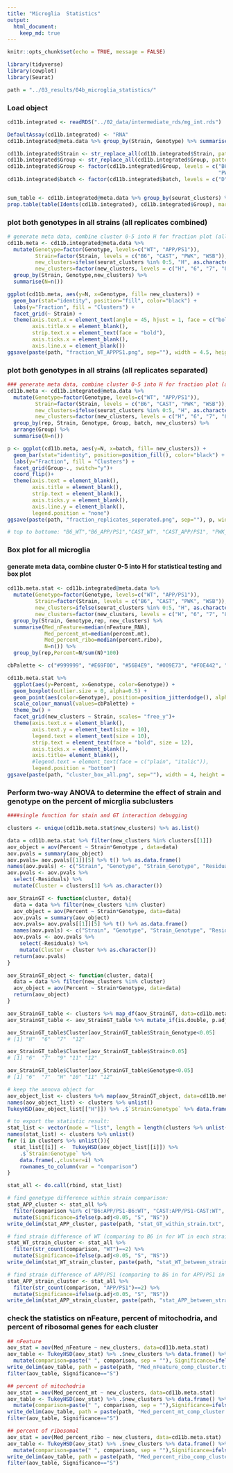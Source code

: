 ```yaml
---
title: "Microglia  Statistics"
output: 
  html_document:
    keep_md: true
---
```


```r
knitr::opts_chunk$set(echo = TRUE, message = FALSE)
```

```r
library(tidyverse)
library(cowplot)
library(Seurat)

path = "../03_results/04b_microglia_statistics/"
```

### Load object
```r
cd11b.integrated <- readRDS("../02_data/intermediate_rds/mg_int.rds")  # i=17 (PCA dim) # j=0.6 (resolution)

DefaultAssay(cd11b.integrated) <- "RNA"
cd11b.integrated@meta.data %>% group_by(Strain, Genotype) %>% summarise(N=n())

cd11b.integrated$Strain <- str_replace_all(cd11b.integrated$Strain, pattern = "B6J", replacement = "B6")
cd11b.integrated$Group <- str_replace_all(cd11b.integrated$Group, pattern = "B6J", replacement = "B6")
cd11b.integrated$Group <- factor(cd11b.integrated$Group, levels = c("B6_WT","B6_APP/PS1","CAST_WT", "CAST_APP/PS1",
                                                                    "PWK_WT",  "PWK_APP/PS1", "WSB_WT", "WSB_APP/PS1"))
cd11b.integrated$batch <- factor(cd11b.integrated$batch, levels = c("D", "C", "B", "A"))


sum_table <- cd11b.integrated@meta.data %>% group_by(seurat_clusters) %>% summarise(N=n(), ave_nCount_RNA=median(nCount_RNA), ave_nFeature_RNA=median(nFeature_RNA), ave_percent.mt=median(percent.mt))
prop.table(table(Idents(cd11b.integrated), cd11b.integrated$Group), margin = 2)
```

### plot both genotypes in all strains (all replicates combined)
```r
# generate meta data, combine cluster 0-5 into H for fraction plot (all replicates combined)
cd11b.meta <- cd11b.integrated@meta.data %>% 
  mutate(Genotype=factor(Genotype, levels=c("WT", "APP/PS1")),
         Strain=factor(Strain, levels = c("B6", "CAST", "PWK", "WSB")),
         new_clusters=ifelse(seurat_clusters %in% 0:5, "H", as.character(seurat_clusters)),
         new_clusters=factor(new_clusters, levels = c("H", "6", "7", "8", "9", "10", "11", "12"))) %>% 
  group_by(Strain, Genotype,new_clusters) %>% 
  summarise(N=n())

ggplot(cd11b.meta, aes(y=N, x=Genotype, fill= new_clusters)) + 
  geom_bar(stat="identity", position="fill", color="black") + 
  labs(y="Fraction", fill = "Clusters") +
  facet_grid(~ Strain) +
  theme(axis.text.x = element_text(angle = 45, hjust = 1, face = c("bold", "bold.italic")),
        axis.title.x = element_blank(), 
        strip.text.x = element_text(face = "bold"), 
        axis.ticks.x = element_blank(), 
        axis.line.x = element_blank())
ggsave(paste(path, "fraction_WT_APPPS1.png", sep=""), width = 4.5, height = 4.5, units = "in")

```

### plot both genotypes in all strains (all replicates separated)
```r
### generate meta data, combine cluster 0-5 into H for fraction plot (all replicates separated)
cd11b.meta <- cd11b.integrated@meta.data %>% 
  mutate(Genotype=factor(Genotype, levels=c("WT", "APP/PS1")),
         Strain=factor(Strain, levels = c("B6", "CAST", "PWK", "WSB")),
         new_clusters=ifelse(seurat_clusters %in% 0:5, "H", as.character(seurat_clusters)),
         new_clusters=factor(new_clusters, levels = c("H", "6", "7", "8", "9", "10", "11", "12"))) %>% 
  group_by(rep, Strain, Genotype, Group, batch, new_clusters) %>% 
  arrange(Group) %>%
  summarise(N=n())

p <- ggplot(cd11b.meta, aes(y=N, x=batch, fill= new_clusters)) + 
  geom_bar(stat="identity", position=position_fill(), color="black") + 
  labs(y="Fraction", fill = "Clusters") +
  facet_grid(Group~., switch="y")+
  coord_flip()+
  theme(axis.text = element_blank(),
        axis.title = element_blank(), 
        strip.text = element_blank(), 
        axis.ticks.y = element_blank(), 
        axis.line.y = element_blank(), 
        legend.position = "none")
ggsave(paste(path, "fraction_replicates_seperated.png", sep=""), p, width = 3.5, height = 5, units = "in")

# top to bottome: "B6_WT","B6_APP/PS1","CAST_WT", "CAST_APP/PS1", "PWK_WT",  "PWK_APP/PS1", "WSB_WT", "WSB_APP/PS1"
```

### Box plot for all microglia
#### generate meta data, combine cluster 0-5 into H for statistical testing and box plot
```r
cd11b.meta.stat <- cd11b.integrated@meta.data %>% 
  mutate(Genotype=factor(Genotype, levels=c("WT", "APP/PS1")),
         Strain=factor(Strain, levels = c("B6", "CAST", "PWK", "WSB")),
         new_clusters=ifelse(seurat_clusters %in% 0:5, "H", as.character(seurat_clusters)),
         new_clusters=factor(new_clusters, levels = c("H", "6", "7", "8", "9", "10", "11", "12"))) %>% 
  group_by(Strain, Genotype,rep, new_clusters) %>% 
  summarise(Med_nFeature=median(nFeature_RNA), 
            Med_percent_mt=median(percent.mt), 
            Med_percent_ribo=median(percent.ribo),
            N=n()) %>% 
  group_by(rep,Percent=N/sum(N)*100)

```


```r
cbPalette <- c("#999999", "#E69F00", "#56B4E9", "#009E73", "#F0E442", "#0072B2", "#D55E00", "#CC79A7")

cd11b.meta.stat %>%
  ggplot(aes(y=Percent, x=Genotype, color=Genotype)) +
  geom_boxplot(outlier.size = 0, alpha=0.5) +
  geom_point(aes(color=Genotype), position=position_jitterdodge(), alpha=0.8) + 
  scale_colour_manual(values=cbPalette) + 
  theme_bw() +
  facet_grid(new_clusters ~ Strain, scales= "free_y")+
  theme(axis.text.x = element_blank(),
        axis.text.y = element_text(size = 10),
        legend.text = element_text(size = 10),
        strip.text = element_text(face = "bold", size = 12), 
        axis.ticks.x = element_blank(), 
        axis.title= element_blank(), 
        #legend.text = element_text(face = c("plain", "italic")),
        legend.position = "bottom")
ggsave(paste(path, "cluster_box_all.png", sep=""), width = 4, height = 10, units = "in")

```

### Perform two-way ANOVA to determine the effect of strain and genotype on the percent of micrglia subclusters 
```r
####single function for stain and GT interaction debugging

clusters <- unique(cd11b.meta.stat$new_clusters) %>% as.list()

data = cd11b.meta.stat %>% filter(new_clusters %in% clusters[[1]])
aov_object = aov(Percent ~ Strain*Genotype , data=data)
aov.pvals = summary(aov_object)
aov.pvals= aov.pvals[[1]][5] %>% t() %>% as.data.frame()
names(aov.pvals) <- c("Strain", "Genotype", "Strain_Genotype", "Residuals")
aov.pvals <- aov.pvals %>% 
  select(-Residuals) %>% 
  mutate(Cluster = clusters[1] %>% as.character())

aov_StrainGT <- function(cluster, data){
  data = data %>% filter(new_clusters %in% cluster)
  aov_object = aov(Percent ~ Strain*Genotype, data=data)
  aov.pvals = summary(aov_object)
  aov.pvals= aov.pvals[[1]][5] %>% t() %>% as.data.frame()
  names(aov.pvals) <- c("Strain", "Genotype", "Strain_Genotype", "Residuals")
  aov.pvals <- aov.pvals %>% 
    select(-Residuals) %>% 
    mutate(Cluster = cluster %>% as.character())
  return(aov.pvals)
}

aov_StrainGT_object <- function(cluster, data){
  data = data %>% filter(new_clusters %in% cluster)
  aov_object = aov(Percent ~ Strain*Genotype, data=data)
  return(aov_object)
}

aov_StrainGT_table <- clusters %>% map_df(aov_StrainGT, data=cd11b.meta.stat)
aov_StrainGT_table <- aov_StrainGT_table %>% mutate_if(is.double, p.adjust)

aov_StrainGT_table$Cluster[aov_StrainGT_table$Strain_Genotype<0.05]
# [1] "H"  "6"  "7"  "12"

aov_StrainGT_table$Cluster[aov_StrainGT_table$Strain<0.05]
# [1] "6"  "7"  "9" "11" "12" 

aov_StrainGT_table$Cluster[aov_StrainGT_table$Genotype<0.05]
# [1] "6"  "7"  "H" "10" "11" "12"

# keep the annova object for  
aov_object_list <- clusters %>% map(aov_StrainGT_object, data=cd11b.meta.stat)
names(aov_object_list) <- clusters %>% unlist()
TukeyHSD(aov_object_list[["H"]]) %>% .$`Strain:Genotype` %>% data.frame(.,cluster="H")

# to export the statistic result: 
stat_list <- vector(mode = "list", length = length(clusters %>% unlist()))
names(stat_list) <- clusters %>% unlist()
for (i in clusters %>% unlist()){
  stat_list[[i]] <-  TukeyHSD(aov_object_list[[i]]) %>% 
    .$`Strain:Genotype` %>% 
    data.frame(.,cluster=i) %>% 
    rownames_to_column(var = "comparison")
}

stat_all <- do.call(rbind, stat_list)

# find genetype difference within strain comparison: 
stat_APP_cluster <- stat_all %>% 
  filter(comparison %in% c("B6:APP/PS1-B6:WT", "CAST:APP/PS1-CAST:WT", "PWK:APP/PS1-PWK:WT", "WSB:APP/PS1-WSB:WT")) %>% 
  mutate(Significance=ifelse(p.adj<0.05, "S", "NS"))
write_delim(stat_APP_cluster, paste(path, "stat_GT_within_strain.txt", sep = ""), delim = "\t")

# find strain difference of WT (comparing to B6 in for WT in each strain)
stat_WT_strain_cluster <- stat_all %>% 
  filter(str_count(comparison, "WT")==2) %>% 
  mutate(Significance=ifelse(p.adj<0.05, "S", "NS"))
write_delim(stat_WT_strain_cluster, paste(path, "stat_WT_between_strain.txt", sep = ""), delim = "\t") 

# find strain difference of APP/PS1 (comparing to B6 in for APP/PS1 in each strain)
stat_APP_strain_cluster <- stat_all %>% 
  filter(str_count(comparison, "APP/PS1")==2) %>% 
  mutate(Significance=ifelse(p.adj<0.05, "S", "NS"))
write_delim(stat_APP_strain_cluster, paste(path, "stat_APP_between_strain.txt", sep = ""), delim = "\t") 

```


### check the statistics on nFeature, percent of mitochodria, and percent of ribosomal genes for each cluster
```r

## nFeature
aov_stat = aov(Med_nFeature ~ new_clusters, data=cd11b.meta.stat)
aov_table <- TukeyHSD(aov_stat) %>% .$new_clusters %>% data.frame() %>% rownames_to_column(var = "comparison") %>% 
  mutate(comparison=paste(" ", comparison, sep = ""), Significance=ifelse(p.adj<0.05, "S", "NS"))
write_delim(aov_table, path = paste(path, "Med_nFeature_comp_cluster.txt", sep = ""), delim = "\t")
filter(aov_table, Significance=="S")

## percent of mitochodria
aov_stat = aov(Med_percent_mt ~ new_clusters, data=cd11b.meta.stat)
aov_table <- TukeyHSD(aov_stat) %>% .$new_clusters %>% data.frame() %>% rownames_to_column(var = "comparison") %>% 
  mutate(comparison=paste(" ", comparison, sep = ""),Significance=ifelse(p.adj<0.05, "S", "NS"))
write_delim(aov_table, path = paste(path, "Med_percent_mt_comp_cluster.txt", sep = ""), delim = "\t")
filter(aov_table, Significance=="S")

## percent of ribosomal
aov_stat = aov(Med_percent_ribo ~ new_clusters, data=cd11b.meta.stat)
aov_table <- TukeyHSD(aov_stat) %>% .$new_clusters %>% data.frame() %>% rownames_to_column(var = "comparison") %>% 
  mutate(comparison=paste(" ", comparison, sep = ""),Significance=ifelse(p.adj<0.05, "S", "NS"))
write_delim(aov_table, path = paste(path, "Med_percent_ribo_comp_cluster.txt", sep = ""), delim = "\t")
filter(aov_table, Significance=="S")


```



